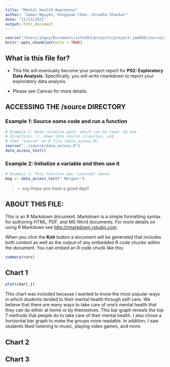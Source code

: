 ```yaml
---
title: "Mental Health Awareness"
author: "James Nguyen, Fengyuan Chen, Shradha Shankar"
date: "11/13/2021"
output: html_document
---
```


```r
source("/Users/jnguy/Documents/info201/projects/project-jam860/source/chart 1.R")
knitr::opts_chunk$set(echo = TRUE)
```

## What is this file for?

* This file will eventually become your project report for **P02: Exploratory Data Analysis**. Specifically, you will write rmarkdown to report your exploratory data analysis.

* Please see Canvas for more details.

## ACCESSING THE /source DIRECTORY
### Example 1: Source some code and run a function
```r
# Example 1: Note relative path, which can be read: Up one
# directory(..), down into source (/source), and 
# then "source" an R file (data_access.R)
source("../source/data_access.R")
data_access_test()
```

### Example 2: Initialize a variable and then use it
```r
# Example 1: This function was "sourced" above
msg <- data_access_test(" Morgan!")
```

> `r msg` Hope you have a good day!! 

## ABOUT THIS FILE: 

This is an R Markdown document. Markdown is a simple formatting syntax for authoring HTML, PDF, and MS Word documents. For more details on using R Markdown see <http://rmarkdown.rstudio.com>.

When you click the **Knit** button a document will be generated that includes both content as well as the output of any embedded R code chunks within the document. You can embed an R code chunk like this:

```r
summary(cars)
```

## Chart 1


```r
plot(chart_1)
```

This chart was included because I wanted to know the most popular ways in which
students tended to their mental health through self-care. We believe that 
there are many ways to take care of one's mental health that they can do either
at home or by themselves. This bar graph reveals the top 7 methods that people 
do to take care of their mental health. I also chose a horizontal bar graph to
make the groups more readable. In addition, I saw students liked listening to music,
playing video games, and more.

## Chart 2

## Chart 3
